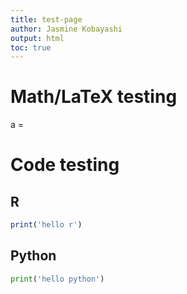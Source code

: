 ```yaml
---
title: test-page
author: Jasmine Kobayashi
output: html
toc: true
---
```



# Math/LaTeX testing

a = \sqrt{b^2 + c^2}


# Code testing

## R 
```r
print('hello r')
```

## Python
```python
print('hello python')
```